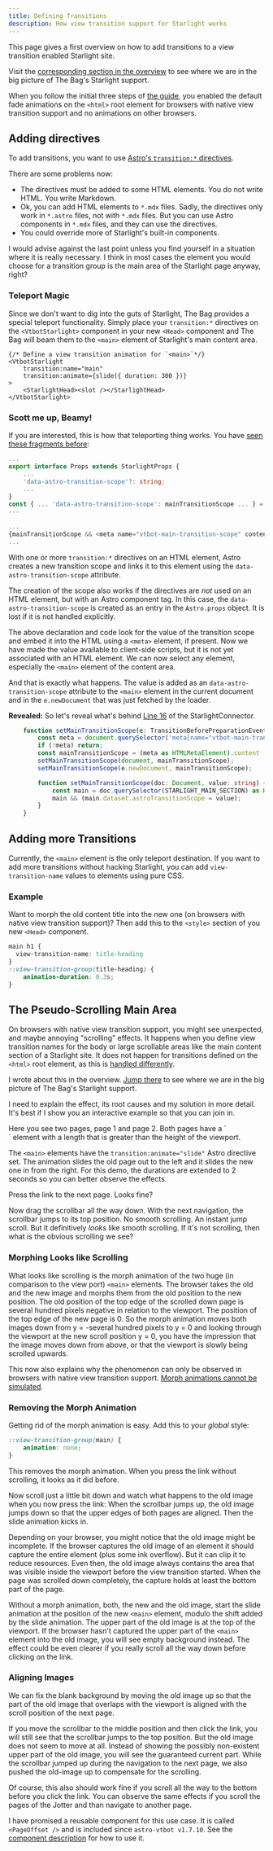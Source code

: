 ```yaml
---
title: Defining Transitions
description: How view transition support for Starlight works
---
```


This page gives a first overview on how to add transitions to a view transition enabled Starlight site.

Visit the [corresponding section in the overview](/jotter/starlight/inner-workings/#add-transition-directives) to see where we are in  the big picture of The Bag's Starlight support.

When you follow the initial three steps of [the guide](/jotter/starlight/guide/), you enabled the default fade animations on the `<html>` root element for browsers with native view transition support and no animations on other browsers.

## Adding directives

To add transitions, you want to use [Astro's `transition:*` directives](/jotter/astro/directives/).

There are some problems now:
- The directives must be added to some HTML elements.  You do not write HTML. You write Markdown.
- Ok, you can add HTML elements to `*.mdx` files. Sadly, the directives only work in `*.astro` files, not with `*.mdx` files. But you can use Astro components in `*.mdx` files, and they can use the directives.
- You could override more of Starlight's built-in components.

I would advise against the last point unless you find yourself in a situation where it is really necessary. I think in most cases the element you would choose for a transition group is the main area of the Starlight page anyway, right?

### Teleport Magic

Since we don't want to dig into the guts of Starlight, The Bag provides a special teleport functionality. Simply place your `transition:*` directives on the `<VtbotStarlight>` component in your new `<Head>` component and The Bag will beam them to the `<main>` element of Starlight's main content area.

```astro title="src/components/starlight/Head.astro" showLineNumbers=false {3,4}
{/* Define a view transition animation for `<main>`*/}
<VtbotStarlight
	transition:name="main"
	transition:animate={slide({ duration: 300 })}
>
	<StarlightHead><slot /></StarlightHead>
</VtbotStarlight>
```


### Scott me up, Beamy!
If you are interested, this is how that teleporting thing works. You have [seen these fragments before](/jotter/starlight/inner-workings/integration/#structure-of-the-base-component):
```ts title="astro-vtbot/components/starlight/Base.astro" showLineNumbers=false
...
export interface Props extends StarlightProps {
	...
	'data-astro-transition-scope'?: string;
	...
}
const { ... 'data-astro-transition-scope': mainTransitionScope ... } = Astro.props;
---

...
{mainTransitionScope && <meta name="vtbot-main-transition-scope" content={mainTransitionScope} />}
...
```
With one or more `transition:*` directives on an HTML element, Astro creates a new transition scope and links it to this element using the `data-astro-transition-scope` attribute.

The creation of the scope also works if the directives are _not_ used on an HTML element, but with an Astro component tag. In this case, the `data-astro-transition-scope` is created as an entry in the `Astro.props` object. It is lost if it is not handled explicitly.

The above declaration and code look for the value of the transition scope and embed it into the HTML using a `<meta>` element, if present. Now we have made the value available to client-side scripts, but it is not yet associated with an HTML element. We can now select any element, especially the `<main>` element of the content area.

And that is exactly what happens. The value is added as an `data-astro-transition-scope` attribute to the `<main>` element in the current document and in the `e.newDocument` that was just fetched by the loader.

**Revealed:** So let's reveal what's behind  [Line 16](/jotter/starlight/inner-workings/integration/#connecting-to-starlight) of the StarlightConnector.

```ts title="astro-vtbot/components/starlight/StarlightConnector.astro" showLineNumbers=false
	function setMainTransitionScope(e: TransitionBeforePreparationEvent) {
		const meta = document.querySelector('meta[name="vtbot-main-transition-scope"]');
		if (!meta) return;
		const mainTransitionScope = (meta as HTMLMetaElement).content || 'none';
		setMainTransitionScope(document, mainTransitionScope);
		setMainTransitionScope(e.newDocument, mainTransitionScope);

		function setMainTransitionScope(doc: Document, value: string) {
			const main = doc.querySelector(STARLIGHT_MAIN_SECTION) as HTMLElement;
			main && (main.dataset.astroTransitionScope = value);
		}
	}
```
## Adding more Transitions
Currently, the `<main>` element is the only teleport destination. If you want to add more transitions without hacking Starlight, you can add `view-transition-name` values to elements using pure CSS.

### Example
Want to morph the old content title into the new one (on browsers with native view transition support)? Then add this to the `<style>` section of you new `<Head>` component.
```css title="/src/components/starlight/Head.astro
main h1 {
  view-transition-name: title-heading
}
::view-transition-group(title-heading) {
	animation-duration: 0.3s;
}
```

##  The Pseudo-Scrolling Main Area
On browsers with native view transition support, you might see unexpected, and maybe annoying "scrolling" effects. It happens when you define view transition names for the body or large scrollable areas like the main content section of a Starlight site. It does not happen for transitions defined on the `<html>` root element, as this is [handled differently](/jotter/api/#scroll).

 I wrote about this in the overview. [Jump there](/jotter/starlight/inner-workings/#no-more-annoying-scrolling) to see where we are in the big picture of The Bag's Starlight support.

I need to explain the effect, its root causes and my solution in more detail. It's best if I show you an interactive example so that you can join in.

<div style="float:right; margin: 1ex"><VtDemo path="vtscroll1-2s" /></div>
Here you see two pages, page 1 and page 2.
Both pages have a `<main>` element with a length that is greater than the height of the viewport.

The `<main>` elements have the `transition:animate="slide"` Astro directive set. The animation slides the old page out to the left and it slides the new one in from the right. For this demo, the durations are extended to 2 seconds so you can better observe the effects.

Press the link to the next page.  Looks fine?

Now drag the scrollbar all the way down. With the next navigation, the scrollbar jumps to its top position. No smooth scrolling. An instant jump scroll. But it definitively _looks_ like smooth scrolling. If it's not scrolling, then what is the obvious scrolling we see?
<div style="clear: both"/>

### Morphing Looks like Scrolling
What looks like scrolling is the morph animation of the two huge (in comparison to the view port) `<main>` elements. The browser takes the old and the new image and morphs them from the old position to the new position. The old position of the top edge of the scrolled down page is several hundred pixels negative in relation to the viewport.  The position of the top edge of the new page is 0. So the morph animation moves both images down from y = -several hundred pixels to y = 0 and looking through the viewport at the new scroll position y = 0, you have the impression that the image moves down from above, or that the viewport is slowly being scrolled upwards.

This now also explains why the phenomenon can only be observed in browsers with native view transition support. [Morph animations cannot be simulated](/jotter/astro/differences/#consequences-for-the-simulation).

### Removing the Morph Animation

Getting rid of the morph animation is easy. Add this to your _global_ style:
```css
::view-transition-group(main) {
	animation: none;
}
```
<div style="float:right; margin: 1ex"><VtDemo path="vtscroll1-0s" /></div>
This removes the morph animation. When you press the link without scrolling, it looks as it did before.

Now scroll just a little bit down and watch what happens to the old image when you now press the link: When the scrollbar jumps up, the old image jumps down so that the upper edges of both pages are aligned. Then the slide animation kicks in.

Depending on your browser, you might notice that the old image might be incomplete. If the browser captures the old image of an element it should capture the entire element (plus some ink overflow). But it can clip it to reduce resources. Even then, the old image always contains the area that was visible inside the viewport before the view transition started. When the page was scrolled down completely, the capture holds at least the bottom part of the page.

Without a morph animation, both, the new and the old image, start the slide animation at the position of the new `<main>` element, modulo the shift added by the slide animation. The upper part of the old image is at the top of the viewport. If the browser hasn't captured the upper part of the `<main>` element  into the old image, you will see empty background instead. The effect could be even clearer if you really scroll all the way down before clicking on the link.

### Aligning Images
<div style="float:right; margin: 1ex"><VtDemo path="vtscroll1-0" /></div>
We can fix the blank background by moving the old image up so that the part of the old image that overlaps with the viewport is aligned with the scroll position of the next page.

If you move the scrollbar to the middle position and then click the link, you will still see that the scrollbar jumps to the top position. But the old image does not seem to move at all. Instead of showing the possibly non-existent upper part of the old image, you will see the guaranteed current part. While the scrollbar jumped up during the navigation to the next page, we also pushed the old-image up to compensate for the scrolling.

Of course, this also should work fine if you scroll all the way to the bottom before you click the link. You can observe the same effects if you scroll the pages of the Jotter and than navigate to another page.

I have promised a reusable component for this use case. It is called `<PageOffset />` and is included since `astro-vtbot v1.7.10`. See the [component description](/library/PageOffset/) for how to use it.
